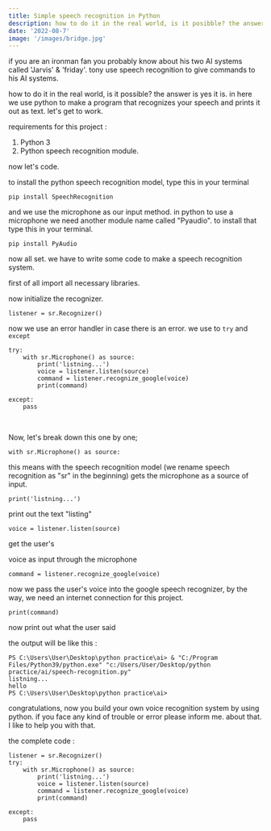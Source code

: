 ```yaml
---
title: Simple speech recognition in Python
description: how to do it in the real world, is it posibble? the answer is yes it is. in here we use python to make a program that recognizes your speech and prints it out as text. let's get to work.
date: '2022-08-7'
image: '/images/bridge.jpg'
---
```


if you are an ironman fan you probably know about his two AI systems called 'Jarvis' & 'friday'. tony use speech recognition to give commands to his AI systems.

how to do it in the real world, is it possible? the answer is yes it is. in here we use python to make a program that recognizes your speech and prints it out as text. let's get to work.

requirements for this project :

1. Python 3
2. Python speech recognition module.

now let's code.

to install the python speech recognition model, type this in your terminal

    pip install SpeechRecognition

and we use the microphone as our input method. in python to use a microphone we need another module name called "Pyaudio". to install that type this in your terminal.

    pip install PyAudio

now all set. we have to write some code to make a speech recognition system.

first of all import all necessary libraries.


now initialize the recognizer.

    listener = sr.Recognizer()

now we use an error handler in case there is an error. we use to `try` and `except`

    try:
        with sr.Microphone() as source:
            print('listning...')
            voice = listener.listen(source)
            command = listener.recognize_google(voice)
            print(command)
    
    except:
        pass

&#x200B;

Now, let's break down this one by one;

    with sr.Microphone() as source:

this means with the speech recognition model (we rename speech recognition as "sr" in the beginning) gets the microphone as a source of input.

    print('listning...')

print out the text "listing"

    voice = listener.listen(source)

get the user's

voice as input through the microphone

    command = listener.recognize_google(voice)

now we pass the user's voice into the google speech recognizer, by the way, we need an internet connection for this project.

    print(command)

now print out what the user said

the output will be like this :

    PS C:\Users\User\Desktop\python practice\ai> & "C:/Program Files/Python39/python.exe" "c:/Users/User/Desktop/python practice/ai/speech-recognition.py"
    listning...
    hello
    PS C:\Users\User\Desktop\python practice\ai> 

congratulations, now you build your own voice recognition system by using python. if you face any kind of trouble or error please inform me. about that. I like to help you with that.

the complete code :

    
    listener = sr.Recognizer()
    try:
        with sr.Microphone() as source:
            print('listning...')
            voice = listener.listen(source)
            command = listener.recognize_google(voice)
            print(command)
    
    except:
        pass
